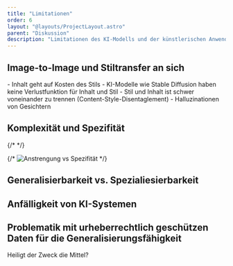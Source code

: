 ```yaml
---
title: "Limitationen"
order: 6
layout: "@layouts/ProjectLayout.astro"
parent: "Diskussion"
description: "Limitationen des KI-Modells und der künstlerischen Anwendung generativer KI."
---
```




## Image-to-Image und Stiltransfer an sich

<div class="slide">
- Inhalt geht auf Kosten des Stils
- KI-Modelle wie Stable Diffusion haben keine Verlustfunktion für Inhalt und Stil 
- Stil und Inhalt ist schwer voneinander zu trennen (Content-Style-Disentaglement)
- Halluzinationen von Gesichtern
</div>

## Komplexität und Spezifität


<Effort class="max-w-180 mx-auto my-8" fill="currentColor" />
{/* <Effort class="fill-white" src={effort} alt="Effort Icon" /> */}

{/* ![Anstrengung vs Spezifität](@images/svg/effort.svg) */}

## Generalisierbarkeit vs. Spezialiesierbarkeit

## Anfälligkeit von KI-Systemen


## Problematik mit urheberrechtlich geschützen Daten für die Generalisierungsfähigkeit
<div class="slide">
<div class="text-5xl text-center">Heiligt der Zweck die Mittel?</div>
</div>